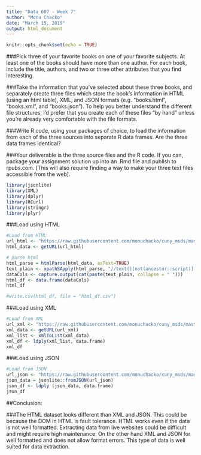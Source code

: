 ```yaml
---
title: "Data 607 - Week 7"
author: "Monu Chacko"
date: "March 15, 2019"
output: html_document
---
```


```r
knitr::opts_chunk$set(echo = TRUE)
```

###Pick three of your favorite books on one of your favorite subjects. At least one of the books should have more than one author. For each book, include the title, authors, and two or three other attributes that you find interesting.

###Take the information that you’ve selected about these three books, and separately create three files which store the book’s information in HTML (using an html table),  XML, and JSON formats (e.g.  “books.html”, “books.xml”, and “books.json”).  To help you better understand the different file structures, I’d prefer that you create each of these files “by hand” unless you’re already very comfortable with the file formats.

###Write R code, using your packages of choice, to load the information from each of the three sources into separate R data frames.   Are the three data frames identical?

###Your deliverable is the three source files and the R code.  If you can, package your assignment solution up into an .Rmd file and publish to rpubs.com.  [This will also require finding a way to make your three text files accessible from the web].

```r
library(jsonlite)
library(XML)
library(dplyr)
library(RCurl)
library(stringr)
library(plyr)
```


###Load using HTML

```r
#Load from HTML
url_html <- "https://raw.githubusercontent.com/monuchacko/cuny_msds/master/data_607/bks1.html"
html_data <- getURL(url_html)

# parse html
html_parse = htmlParse(html_data, asText=TRUE)
text_plain <- xpathSApply(html_parse, "//text()[not(ancestor::script)][not(ancestor::style)][not(ancestor::noscript)][not(ancestor::form)]", xmlValue)
dataCols <- capture.output(cat(paste(text_plain, collapse = " ")))
html_df <- data.frame(dataCols)
html_df

#write.csv(html_df, file = "html_df.csv")
```



###Load using XML

```r
#Load from XML
url_xml <- "https://raw.githubusercontent.com/monuchacko/cuny_msds/master/data_607/bks1.xml"
xml_data <- getURL(url_xml)
xml_list <- xmlToList(xml_data)
xml_df <- ldply(xml_list, data.frame)
xml_df
```


###Load using JSON

```r
#Load from JSON
url_json <- "https://raw.githubusercontent.com/monuchacko/cuny_msds/master/data_607/bks1.json"
json_data = jsonlite::fromJSON(url_json)
json_df <- ldply (json_data, data.frame)
json_df
```

##Conclusion:

###The HTML dataset looks different than XML and JSON. This could be because the DOM in HTML is fault tolerance. HTML works even if the data is not well formatted. Extracting data from live websites could be difficult and might require high maintenance. On the other hand XML and JSON for well formatted and does not allow format errors. This type of data is well suited for data extraction.